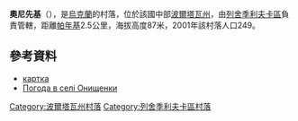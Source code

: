 {{coord|49|35|12|N|33|54|5|E|scale:100000_region:UA|display=title}}

'''奧尼先基'''（{{lang-uk|Онищенки}}），是[[烏克蘭|烏克蘭]]的村落，位於該國中部[[波爾塔瓦州|波爾塔瓦州]]，由[[列舍季利夫卡區|列舍季利夫卡區]]負責管轄，距離[[帕年基|帕年基]]2.5公里，海拔高度87米，2001年該村落人口249。

==參考資料==
* [http://gska2.rada.gov.ua/pls/z7502/A005?rdat1=20.10.2003&rf7571=26598 картка]{{dead link|date=2017年12月 |bot=InternetArchiveBot |fix-attempted=yes }}
* [http://weather.in.ua/ua/poltavskaja/18990 Погода в селі Онищенки] {{Wayback|url=http://weather.in.ua/ua/poltavskaja/18990 |date=20111219205414 }}

{{DEFAULTSORT:Онищенки}}
[[Category:波爾塔瓦州村落|Category:波爾塔瓦州村落]]
[[Category:列舍季利夫卡區村落|Category:列舍季利夫卡區村落]]


{{Poltava-geo-stub}}